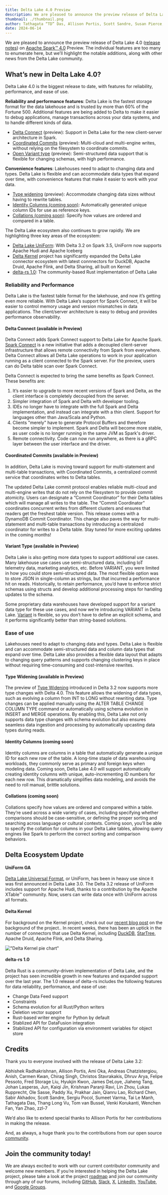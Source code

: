 ```yaml
---
title: Delta Lake 4.0 Preview
description: We are pleased to announce the preview release of Delta Lake 4.0 (release notes) on Apache Spark™ 4.0 Preview.
thumbnail: ./thumbnail.png
author: Tathagata “TD” Das, Allison Portis, Scott Sandre, Susan Pierce, Carly Akerly
date: 2024-06-14
---
```


We are pleased to announce the preview release of Delta Lake 4.0 ([release notes](https://github.com/delta-io/delta/releases/tag/v4.0.0)) on [Apache Spark™ 4.0](https://spark.apache.org/news/spark-4.0.0-preview1.html) Preview. The individual features are too many to enumerate here, but we’ll highlight the notable additions, along with other news from the Delta Lake community.

## What’s new in Delta Lake 4.0?

Delta Lake 4.0 is the biggest release to date, with features for reliability, performance, and ease of use.

**Reliability and performance features**: Delta Lake is the fastest storage format for the data lakehouse and is trusted by more than 60% of the Fortune 500. Additional features are being added to Delta to make it easier to debug applications, manage transactions across your data systems, and to handle different kinds of data.

- [Delta Connect](#delta-connect-available-in-preview) (preview): Support in Delta Lake for the new client-server architecture in Spark.
- [Coordinated Commits](#coordinated-commits-available-in-preview) (preview): Multi-cloud and multi-engine writes, without relying on the filesystem to coordinate commits.
- [Open Variant type](#variant-type-available-in-preview) (preview): Semi-structured data support that is flexible for changing schemas, with high performance.

**Convenience features**: Lakehouses need to adapt to changing data and types. Delta Lake is flexible and can accommodate data types that expand over time, with convenience features that make it easier to work with your data.

- [Type widening](#type-widening-available-in-preview) (preview): Accommodate changing data sizes without having to rewrite tables.
- [Identity Columns (coming soon)](#identity-columns-coming-soon): Automatically generated unique column IDs for use as reference keys.
- [Collations (coming soon)](#collations-coming-soon): Specify how values are ordered and compared in a table.

The Delta Lake ecosystem also continues to grow rapidly. We are highlighting three key areas of the ecosystem:

- [Delta Lake UniForm](#uniform-ga): With Delta 3.2 on Spark 3.5, UniForm now supports Apache Hudi and Apache Iceberg
- [Delta Kernel](#delta-kernel) project has significantly expanded the Delta Lake connector ecosystem with latest connnectors for DuckDB, Apache Druid, Apache Flink, and Delta Sharing, all built on Kernel
- [delta-rs 1.0](#delta-rs-10): The community-based Rust implementation of Delta Lake

### Reliability and Performance

Delta Lake is the fastest table format for the lakehouse, and now it’s getting even more reliable. With Delta Lake’s support for Spark Connect, it will be easier to control memory usage and version mismatches in data applications. The client/server architecture is easy to debug and provides performance observability.

#### Delta Connect (available in Preview)

Delta Connect adds Spark Connect support to Delta Lake for Apache Spark. [Spark Connect](https://spark.apache.org/docs/latest/spark-connect-overview.html) is a new initiative that adds a decoupled client-server infrastructure that allows remote connectivity from Spark from everywhere. Delta Connect allows all Delta Lake operations to work in your application running as a client connected to the Spark server. For the preview, users can do Delta table scan over Spark Connect.

Delta Connect is expected to bring the same benefits as Spark Connect. These benefits are:

1. It’s easier to upgrade to more recent versions of Spark and Delta, as the client interface is completely decoupled from the server.
2. Simpler integration of Spark and Delta with developer tooling.
3. IDEs no longer have to integrate with the full Spark and Delta implementation, and instead can integrate with a thin client. Support for languages other than Java/Scala and Python.
4. Clients "merely" have to generate Protocol Buffers and therefore become simpler to implement. Spark and Delta will become more stable, as user code is no longer running in the same JVM as Spark's driver.
5. Remote connectivity. Code can now run anywhere, as there is a gRPC layer between the user interface and the driver.

#### Coordinated Commits (available in Preview)

In addition, Delta Lake is moving toward support for multi-statement and multi-table transactions, with Coordinated Commits, a centralized commit service that coordinates writes to Delta tables.

The updated Delta Lake commit protocol enables reliable multi-cloud and multi-engine writes that do not rely on the filesystem to provide commit atomicity. Users can designate a “Commit Coordinator” for their Delta tables which will manage all writes to the table. The “Commit Coordinator” coordinates concurrent writes from different clusters and ensures that readers get the freshest table version. This release comes with a DynamoDB Commit Coordinator. This change also paves the way for multi-statement and multi-table transactions by introducing a centralized coordinator for writes to a Delta table. Stay tuned for more exciting updates in the coming months!

#### Variant Type (available in Preview)

Delta Lake is also getting more data types to support additional use cases. Many lakehouse use cases use semi-structured data, including IoT telemetry data, marketing analytics, etc. Before VARIANT, you were limited in how you could store semi-structured data. The most flexible option was to store JSON in single-column as strings, but that incurred a performance hit on reads. Historically, to retain performance, you’d have to enforce strict schemas using structs and develop additional processing steps for handling updates to the schema.

Some proprietary data warehouses have developed support for a variant data type for these use cases, and now we’re introducing VARIANT in Delta Lake. [Variant](https://github.com/delta-io/delta/blob/master/protocol_rfcs/variant-type.md) is flexible, so you don’t have to define an explicit schema, and it performs significantly better than string-based solutions.

### Ease of use

Lakehouses need to adapt to changing data and types. Delta Lake is flexible and can accommodate semi-structured data and column data types that expand over time. Delta Lake also provides a flexible data layout that adapts to changing query patterns and supports changing clustering keys in place without requiring time-consuming and cost-intensive rewrites.

#### Type Widening (available in Preview)

The preview of [Type Widening](https://docs.delta.io/latest/delta-type-widening.html) introduced in Delta 3.2 now supports more type changes with Delta 4.0. This feature allows the widening of data types, such as evolving a column from INT to LONG without rewriting data. Type changes can be applied manually using the ALTER TABLE CHANGE COLUMN TYPE command or automatically using schema evolution in INSERT and MERGE operations. By enabling this, Delta Lake not only supports data type changes with schema evolution but also ensures seamless data ingestion and processing by automatically upcasting data types during reads.

#### Identity Columns (coming soon)

Identity columns are columns in a table that automatically generate a unique ID for each new row of the table. A long-time staple of data warehousing workloads, they commonly serve as primary and foreign keys when modeling data. Coming soon, Delta Lake 4.0 will support automatically creating identity columns with unique, auto-incrementing ID numbers for each new row. This dramatically simplifies data modeling, and avoids the need to roll manual, brittle solutions.

#### Collations (coming soon)

Collations specify how values are ordered and compared within a table. They’re used across a wide variety of cases, including specifying whether comparisons should be case-sensitive, or defining the proper sorting and searching across language or cultural contexts. Coming soon, you’ll be able to specify the collation for columns in your Delta Lake tables, allowing query engines like Spark to perform the correct sorting and comparison behaviors.

## Delta Ecosystem Update

#### UniForm GA

[Delta Lake Universal Format](https://docs.delta.io/latest/delta-uniform.html), or UniForm, has been in heavy use since it was first announced in Delta Lake 3.0. The Delta 3.2 release of UniForm includes support for Apache Hudi, thanks to a contribution by the Apache XTable™ community. Now, users can write data once with UniForm across all formats.

#### Delta Kernel

For background on the Kernel project, check out our [recent blog post](https://delta.io/blog/delta-kernel/) on the background of the project.. In recent weeks, there has been an uptick in the number of connectors that use Delta Kernel, including [DuckDB](https://duckdb.org/2024/06/10/delta.html), [StarTree](https://delta.io/blog/unlocking-delta-lake/), Apache Druid, Apache Flink, and Delta Sharing.

!["Delta Kernel pie chart"](./fg1.png)

#### delta-rs 1.0

Delta Rust is a community-driven implementation of Delta Lake, and the project has seen incredible growth in new features and expanded support over the last year. The 1.0 release of delta-rs includes the following features for data reliability, performance, and ease of use:

- Change Data Feed support
- Constraints
- Schema evolution for all Rust/Python writers
- Deletion vector support
- Rust-based writer engine for Python by default
- Stablized API for DataFusion integration
- Stabilized API for configuration via environment variables for object store

## Credits

Thank you to everyone involved with the release of Delta Lake 3.2:

Abhishek Radhakrishnan, Allison Portis, Ami Oka, Andreas Chatzistergiou, Anish, Carmen Kwan, Chirag Singh, Christos Stavrakakis, Dhruv Arya, Felipe Pessoto, Fred Storage Liu, Hyukjin Kwon, James DeLoye, Jiaheng Tang, Johan Lasperas, Jun, Kaiqi Jin, Krishnan Paranji Ravi, Lin Zhou, Lukas Rupprecht, Ole Sasse, Paddy Xu, Prakhar Jain, Qianru Lao, Richard Chen, Sabir Akhadov, Scott Sandre, Sergiu Pocol, Sumeet Varma, Tai Le Manh, Tathagata Das, Thang Long Vu, Tom van Bussel, Venki Korukanti, Wenchen Fan, Yan Zhao, zzl-7

We’d also like to extend special thanks to Allison Portis for her contributions in making the release.

And, as always, a huge thank you to the contributions from our open source [community](delta.io/community).

## Join the community today!

We are always excited to work with our current contributor community and welcome new members. If you’re interested in helping the Delta Lake project, please take a look at the project [roadmap](https://delta.io/roadmap/) and join our community through any of our forums, including [GitHub](https://go.delta.io/github), [Slack](https://go.delta.io/slack), [X](https://twitter.com/DeltaLakeOSS), [LinkedIn](https://go.delta.io/linkedin), [YouTube](https://go.delta.io/youtube), and [Google Groups](https://go.delta.io/groups).
